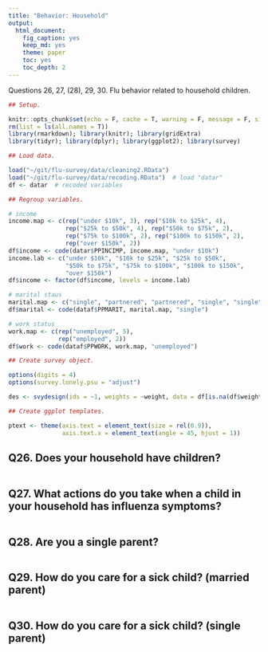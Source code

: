 ```yaml
---
title: "Behavior: Household"
output: 
  html_document:
    fig_caption: yes
    keep_md: yes
    theme: paper
    toc: yes
    toc_depth: 2
---
```


Questions 26, 27, (28), 29, 30.
Flu behavior related to household children.


```r
## Setup.

knitr::opts_chunk$set(echo = F, cache = T, warning = F, message = F, size = "small")
rm(list = ls(all.names = T))
library(rmarkdown); library(knitr); library(gridExtra)
library(tidyr); library(dplyr); library(ggplot2); library(survey)
```

```r
## Load data.

load("~/git/flu-survey/data/cleaning2.RData")
load("~/git/flu-survey/data/recoding.RData")  # load "datar"
df <- datar  # recoded variables
```

```r
## Regroup variables.

# income
income.map <- c(rep("under $10k", 3), rep("$10k to $25k", 4),
                rep("$25k to $50k", 4), rep("$50k to $75k", 2),
                rep("$75k to $100k", 2), rep("$100k to $150k", 2),
                rep("over $150k", 2))
df$income <- code(datar$PPINCIMP, income.map, "under $10k")
income.lab <- c("under $10k", "$10k to $25k", "$25k to $50k",
                "$50k to $75k", "$75k to $100k", "$100k to $150k",
                "over $150k")
df$income <- factor(df$income, levels = income.lab)

# marital staus
marital.map <- c("single", "partnered", "partnered", "single", "single", "single")
df$marital <- code(dataf$PPMARIT, marital.map, "single")

# work status
work.map <- c(rep("unemployed", 5),
              rep("employed", 2))
df$work <- code(dataf$PPWORK, work.map, "unemployed")
```

```r
## Create survey object.

options(digits = 4)
options(survey.lonely.psu = "adjust")

des <- svydesign(ids = ~1, weights = ~weight, data = df[is.na(df$weight)==F, ])
```

```r
## Create ggplot templates.

ptext <- theme(axis.text = element_text(size = rel(0.9)),
               axis.text.x = element_text(angle = 45, hjust = 1))

```



## Q26. Does your household have children?

```r

```


## Q27. What actions do you take when a child in your household has influenza symptoms?

```r

```


## Q28. Are you a single parent?

```r

```


## Q29. How do you care for a sick child? (married parent)

```r

```


## Q30. How do you care for a sick child? (single parent)

```r

```






